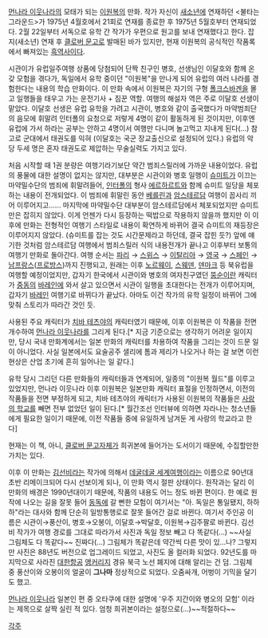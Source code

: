 [[먼나라 이웃나라]]의 모태가 되는 [[이원복]]의 만화. 작가 자신이 [[새소년]]에 연재하던 <불타는 그라운드>가 1975년 4월호에서 21회로 연재를 종료한 후 1975년 5월호부터 연재되었다. 2월 22일부터 서독으로 유학 간 작가가 우편으로 원고를 보내 연재했다고 한다.
잡지(새소년) 연재 후 [[클로버 문고]]로 발매된 바가 있지만, 현재 이원복의 공식적인 작품록에서 빠져있는 [[흑역사]]이다.

시관이가 유럽일주여행 상품에 당첨되어 단짝 친구인 병호, 선생님인 이달호와 함께 온갖 모험을 겪다가, 독일에서 유학 중이던 "이원복"을 만나게 되어 유럽의 여러 나라를 경험한다는 내용의 학습 만화이다.
이 만화 속에서 이원복은 자기의 구형 [[폴크스바겐]]을 몰고 일행들을 태우고 가는 운전기사 + 짐꾼 역할. 여행의 해설자 역은 주로 이달호 선생이 맡았다. 이달호 선생은 유럽 유학을 가려고 시관이, 병호와 같이 출국했다가 마약범죄단의 음모에 휘말려 인터폴의 요청으로 저렇게 4명이 같이 활동하게 된 것이지만, 이후엔 유럽에 가서 하라는 공부는 안하고 4명이서 여행만 다니며 놀고먹고 지내게 된다(...) 참고로 군대에서 태권도를 익혀 (이달호는 국군 장교출신으로 설정되어 있다.) 유럽의 악당 두세 명은 혼자 태권도로 제압하는 무술실력도 가지고 있다.

처음 시작할 때 1권 분량은 여행기라기보단 약간 범죄스릴러에 가까운 내용이었다. 유럽의 풍물에 대한 설명이 없지는 않지만, 대부분은 시관이와 병호 일행이 [[슈미트]]가 이끄는 마약밀수단의 범죄에 휘말려들어, [[인터폴]]의 형사 [[에르하르트]]와 함께 슈미트 일당을 체포하는 내용이 전개되었다. 이 범죄에 휘말린 동안 [[베를린]]과 [[암스테르담]] 여행이 꼽사리 끼어 이루어지고...... 마지막에 마약밀수단 대부분이 암스테르담에서 체포되었지만 슈미트만은 잡히지 않았다. 이게 언젠가 다시 등장하는 떡밥으로 작용하지 않을까 했지만 이 이후에 만화는 전형적인 여행기 스타일로 내용이 확연하게 바뀌어 결국 슈미트의 재등장은 이루어지지 않았다. (슈미트를 잡는 것도 시간문제라고 하던데, 결국 잡힌 듯?)
앞에 얘기한 것처럼 암스테르담 여행에서 범죄스릴러 식의 내용전개가 끝나고 이후부터 보통의 여행기 만화로 돌아간다. 여행 순서는 [[파리]] → [[스위스]] → [[이탈리아]] → [[영국]] → [[스페인]] → [[남프랑스]]([[프로방스]])까지 진행되고, 원래는 이후 [[노르웨이]], [[스웨덴]], [[덴마크]] 등 북유럽을 여행할 예정이었지만, 갑자기 한국에서 시관이와 병호의 여자친구였던 [[뚱순이]]란 캐릭터가 [[중동]]의 [[바레인]]에 와서 살고 있으면서 시관이 일행을 초대한다는 전개가 이루어지며, 갑자기 [[바레인]] 여행기로 바뀌다가 끝났다.
아마도 이건 작가의 유학 일정이 바뀌어 그에 맞춰 스토리가 따라간 것인 듯.

사용된 주요 캐릭터가 [[치바 테츠야]]의 캐릭터였기 때문에, 이후 이원복은 이 작품을 전면 개수하여 [[먼나라 이웃나라]]를 그리게 된다.[* 지금 기준으로는 생각하기 어려운 일이지만, 당시 국내 만화계에서는 일본 만화의 캐릭터를 차용하여 작품을 그리는 것이 드문 일이 아니었다. 사실 일본에서도 요술공주 샐리에 톰과 제리가 나오거나 하는 걸 보면 이런 현상은 산업 초기에 흔히 일어나는 일 같다.]

유학 당시 그리던 다른 만화들의 캐릭터들과 연계되어, 일종의 "이원복 월드"를 이루고 있었지만, 먼나라 이웃나라 이후 이원복은 일본만화 캐릭터 표절을 인정하면서, 이전의 작품들을 전면 부정하게 되고, 치바 테츠야의 캐릭터가 사용된 이원복의 작품들은 [[사랑의 학교]]를 빼면 전부 없었던 일이 된다.[* 월간조선 인터뷰에 의하면 자라나는 청소년들에게 필요한 일이기 때문에, 이전 작품들 중에 유일하게 남겨둔 게 사랑의 학교라고 한다]

현재는 이 책, 아니, [[클로버 문고]]자체가 희귀본에 들어가는 도서이기 때문에, 수집할만한 가치는 있다.

이후 이 만화는 [[김선비]]라는 작가에 의해서 [[데굴데굴 세계여행]]이라는 이름으로 90년대 초반 리메이크되어 다시 선보이게 되나, 이 만화 역시  절판 상태이다. 원작과는 달리 이 만화의 배경은 1990년대이기 때문에, 작품의 내용도 어느 정도 바뀐 편이다. 한 예로 원작에 나오는 길을 잘못 들어 [[동독]]에 갈 뻔한 모험이 여기서는 "아. 독일은 통일됐지, 하하하"라는 대사와 함께 단순히 일방통행로로 잘못 들어간 걸로 바뀐다. 여기서 주인공 이름은 시관이→풍산이, 병호→오봉이, 이달호→박달호, 이원복→김주팔로 바뀐다. 김선비 작가가 여행 경로를 그대로 따라가서 사진과 독일 정보 빼고 다 똑같다(...) ~~사실 그림체도 다 똑같다~~ 진짜다(...) 그림체가 똑같은데 약간씩 다른 맛이 있...나? 그렇지만 사진은 88년도 버전으로 업그레이드 되었고, 사진도 올 컬러화 되었다. 92년도를 마지막으로 사라진 [[대한항공]] [[앵커리지]] 경유 북극 노선 폐지에 대해 알리는 건 덤.  그림체 중 풍산이와 오봉이의 얼굴이 '''그나마''' 정상적으로 되었다. 오줌싸개, 어벙이 기믹을 달기도 했고.

[[먼나라 이웃나라]] 일본인 편 중 오타쿠에 대한 설명에 '우주 지간이와 병오의 모험' 이라는 제목으로 살짝 실린 적 있다. 엄청 희귀본이라는 설정으로(...)~~적절하다~~

[[각주]]
